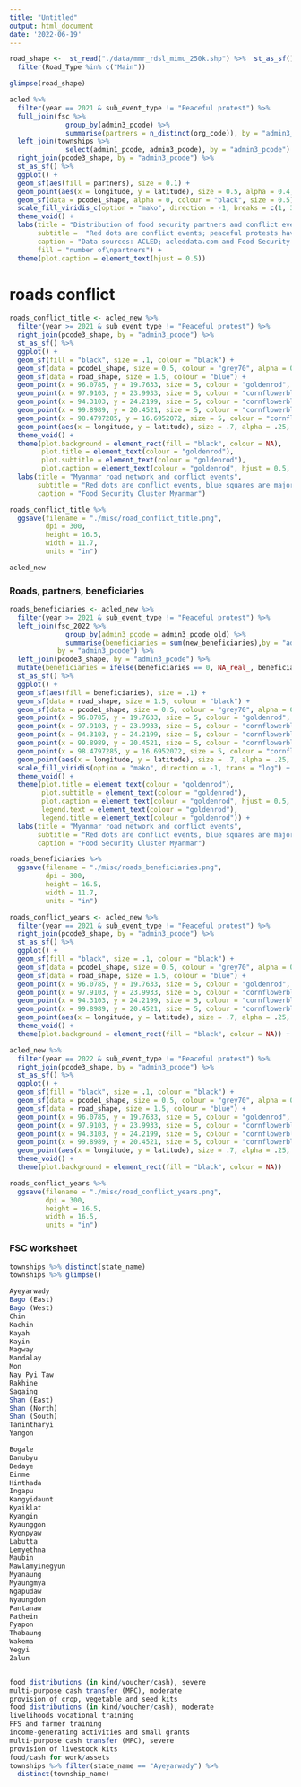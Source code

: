 ```yaml
---
title: "Untitled"
output: html_document
date: '2022-06-19'
---
```


```r
road_shape <-  st_read("./data/mmr_rdsl_mimu_250k.shp") %>%  st_as_sf() %>% 
  filter(Road_Type %in% c("Main"))

glimpse(road_shape)
```



```r

acled %>% 
  filter(year == 2021 & sub_event_type != "Peaceful protest") %>%
  full_join(fsc %>%
              group_by(admin3_pcode) %>% 
              summarise(partners = n_distinct(org_code)), by = "admin3_pcode") %>% 
  left_join(townships %>%  
              select(admin1_pcode, admin3_pcode), by = "admin3_pcode") %>% 
  right_join(pcode3_shape, by = "admin3_pcode") %>% 
  st_as_sf() %>% 
  ggplot() +
  geom_sf(aes(fill = partners), size = 0.1) + 
  geom_point(aes(x = longitude, y = latitude), size = 0.5, alpha = 0.4, colour = "red") +
  geom_sf(data = pcode1_shape, alpha = 0, colour = "black", size = 0.5) +
  scale_fill_viridis_c(option = "mako", direction = -1, breaks = c(1, 3, 6, 9, 12)) + 
  theme_void() +
  labs(title = "Distribution of food security partners and conflict events in 2021",
       subtitle =  "Red dots are conflict events; peaceful protests have been excluded",
       caption = "Data sources: ACLED; acleddata.com and Food Security Cluster Myanmar",
       fill = "number of\npartners") + 
  theme(plot.caption = element_text(hjust = 0.5))
```

# roads conflict

```r
roads_conflict_title <- acled_new %>% 
  filter(year >= 2021 & sub_event_type != "Peaceful protest") %>% 
  right_join(pcode3_shape, by = "admin3_pcode") %>% 
  st_as_sf() %>%  
  ggplot() + 
  geom_sf(fill = "black", size = .1, colour = "black") + 
  geom_sf(data = pcode1_shape, size = 0.5, colour = "grey70", alpha = 0) +
  geom_sf(data = road_shape, size = 1.5, colour = "blue") +
  geom_point(x = 96.0785, y = 19.7633, size = 5, colour = "goldenrod", pch = 15) +
  geom_point(x = 97.9103, y = 23.9933, size = 5, colour = "cornflowerblue", pch = 15) +
  geom_point(x = 94.3103, y = 24.2199, size = 5, colour = "cornflowerblue", pch = 15) +
  geom_point(x = 99.8989, y = 20.4521, size = 5, colour = "cornflowerblue", pch = 15) +
  geom_point(x = 98.4797285, y = 16.6952072, size = 5, colour = "cornflowerblue", pch = 15) +
  geom_point(aes(x = longitude, y = latitude), size = .7, alpha = .25, colour = "red") + 
  theme_void() + 
  theme(plot.background = element_rect(fill = "black", colour = NA), 
        plot.title = element_text(colour = "goldenrod"), 
        plot.subtitle = element_text(colour = "goldenrod"), 
        plot.caption = element_text(colour = "goldenrod", hjust = 0.5, vjust = 1)) + 
  labs(title = "Myanmar road network and conflict events", 
       subtitle = "Red dots are conflict events, blue squares are major border crossings, yellow square is Nay Pyi Taw", 
       caption = "Food Security Cluster Myanmar")

roads_conflict_title %>% 
  ggsave(filename = "./misc/road_conflict_title.png", 
         dpi = 300, 
         height = 16.5, 
         width = 11.7, 
         units = "in")
```

```r
acled_new
```




### Roads, partners, beneficiaries 

```r
roads_beneficiaries <- acled_new %>% 
  filter(year >= 2021 & sub_event_type != "Peaceful protest") %>% 
  left_join(fsc_2022 %>% 
              group_by(admin3_pcode = admin3_pcode_old) %>% 
              summarise(beneficiaries = sum(new_beneficiaries),by = "admin3_pcode"), 
            by = "admin3_pcode") %>%
  left_join(pcode3_shape, by = "admin3_pcode") %>% 
  mutate(beneficiaries = ifelse(beneficiaries == 0, NA_real_, beneficiaries)) %>% 
  st_as_sf() %>%  
  ggplot() + 
  geom_sf(aes(fill = beneficiaries), size = .1) + 
  geom_sf(data = road_shape, size = 1.5, colour = "black") +
  geom_sf(data = pcode1_shape, size = 0.5, colour = "grey70", alpha = 0) +
  geom_point(x = 96.0785, y = 19.7633, size = 5, colour = "goldenrod", pch = 15) +
  geom_point(x = 97.9103, y = 23.9933, size = 5, colour = "cornflowerblue", pch = 15) +
  geom_point(x = 94.3103, y = 24.2199, size = 5, colour = "cornflowerblue", pch = 15) +
  geom_point(x = 99.8989, y = 20.4521, size = 5, colour = "cornflowerblue", pch = 15) +
  geom_point(x = 98.4797285, y = 16.6952072, size = 5, colour = "cornflowerblue", pch = 15) +
  geom_point(aes(x = longitude, y = latitude), size = .7, alpha = .25, colour = "red") +
  scale_fill_viridis(option = "mako", direction = -1, trans = "log") +
  theme_void() + 
  theme(plot.title = element_text(colour = "goldenrod"), 
        plot.subtitle = element_text(colour = "goldenrod"), 
        plot.caption = element_text(colour = "goldenrod", hjust = 0.5, vjust = 1), 
        legend.text = element_text(colour = "goldenrod"), 
        legend.title = element_text(colour = "goldenrod")) +
  labs(title = "Myanmar road network and conflict events", 
       subtitle = "Red dots are conflict events, blue squares are major border crossings, yellow square is Nay Pyi Taw", 
       caption = "Food Security Cluster Myanmar")

roads_beneficiaries %>% 
  ggsave(filename = "./misc/roads_beneficiaries.png", 
         dpi = 300, 
         height = 16.5, 
         width = 11.7, 
         units = "in")
```


```r
roads_conflict_years <- acled_new %>% 
  filter(year == 2021 & sub_event_type != "Peaceful protest") %>% 
  right_join(pcode3_shape, by = "admin3_pcode") %>% 
  st_as_sf() %>%  
  ggplot() + 
  geom_sf(fill = "black", size = .1, colour = "black") + 
  geom_sf(data = pcode1_shape, size = 0.5, colour = "grey70", alpha = 0) +
  geom_sf(data = road_shape, size = 1.5, colour = "blue") +
  geom_point(x = 96.0785, y = 19.7633, size = 5, colour = "goldenrod", pch = 15) +
  geom_point(x = 97.9103, y = 23.9933, size = 5, colour = "cornflowerblue", pch = 15) +
  geom_point(x = 94.3103, y = 24.2199, size = 5, colour = "cornflowerblue", pch = 15) +
  geom_point(x = 99.8989, y = 20.4521, size = 5, colour = "cornflowerblue", pch = 15) +
  geom_point(aes(x = longitude, y = latitude), size = .7, alpha = .25, colour = "red") + 
  theme_void() + 
  theme(plot.background = element_rect(fill = "black", colour = NA)) +

acled_new %>% 
  filter(year == 2022 & sub_event_type != "Peaceful protest") %>% 
  right_join(pcode3_shape, by = "admin3_pcode") %>% 
  st_as_sf() %>%  
  ggplot() + 
  geom_sf(fill = "black", size = .1, colour = "black") + 
  geom_sf(data = pcode1_shape, size = 0.5, colour = "grey70", alpha = 0) +
  geom_sf(data = road_shape, size = 1.5, colour = "blue") +
  geom_point(x = 96.0785, y = 19.7633, size = 5, colour = "goldenrod", pch = 15) +
  geom_point(x = 97.9103, y = 23.9933, size = 5, colour = "cornflowerblue", pch = 15) +
  geom_point(x = 94.3103, y = 24.2199, size = 5, colour = "cornflowerblue", pch = 15) +
  geom_point(x = 99.8989, y = 20.4521, size = 5, colour = "cornflowerblue", pch = 15) +
  geom_point(aes(x = longitude, y = latitude), size = .7, alpha = .25, colour = "red") + 
  theme_void() + 
  theme(plot.background = element_rect(fill = "black", colour = NA))

roads_conflict_years %>% 
  ggsave(filename = "./misc/road_conflict_years.png", 
         dpi = 300, 
         height = 16.5, 
         width = 16.5, 
         units = "in")

```

### FSC worksheet

```r

townships %>% distinct(state_name) 
townships %>% glimpse()

Ayeyarwady				
Bago (East)				
Bago (West)				
Chin				
Kachin				
Kayah				
Kayin				
Magway				
Mandalay				
Mon
Nay Pyi Taw				
Rakhine				
Sagaing				
Shan (East)				
Shan (North)				
Shan (South)				
Tanintharyi				
Yangon

Bogale        
Danubyu       
Dedaye        
Einme         
Hinthada      
Ingapu        
Kangyidaunt   
Kyaiklat      
Kyangin       
Kyaunggon     
Kyonpyaw      
Labutta       
Lemyethna     
Maubin        
Mawlamyinegyun
Myanaung      
Myaungmya     
Ngapudaw      
Nyaungdon     
Pantanaw      
Pathein       
Pyapon        
Thabaung      
Wakema        
Yegyi         
Zalun  


food distributions (in kind/voucher/cash), severe  
multi-purpose cash transfer (MPC), moderate        
provision of crop, vegetable and seed kits         
food distributions (in kind/voucher/cash), moderate
livelihoods vocational training                    
FFS and farmer training                            
income-generating activities and small grants      
multi-purpose cash transfer (MPC), severe          
provision of livestock kits                        
food/cash for work/assets  
townships %>% filter(state_name == "Ayeyarwady") %>% 
  distinct(township_name) 
```

